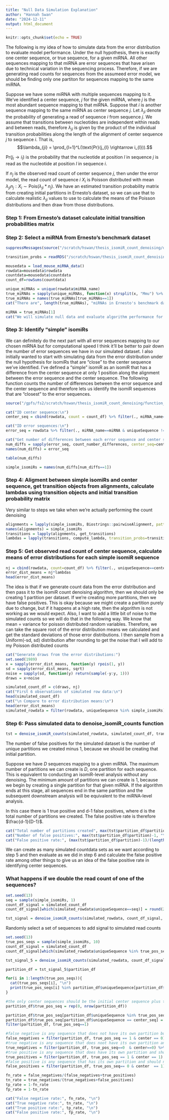 ```yaml
---
title: "Null Data Simulation Explanation"
author: "Hannah Swan"
date: "2024-12-11"
output: html_document
---
```


```r
knitr::opts_chunk$set(echo = TRUE)
```

The following is my idea of how to simulate data from the error distribution to evaluate model performance. Under the null hypothesis, there is exactly one center sequence, or true sequence, for a given miRNA. All other sequences mapping to that miRNA are error sequences that have arisen due to technical variation in the sequencing process. Therefore, if we are generating read counts for sequences from the assumeed error model, we should be finding only one partiton for sequences mapping to the same miRNA. 
\n
\n


Suppose we have some miRNA with multiple sequences mapping to it. We've identified a center sequence, $j$ for the given miRNA, where $j$ is the most abundant sequence mapping to that miRNA. Suppose that $i$ is another sequence mapping to the same miRNA as center sequence $j$. Let $\lambda_{ji}$ denote the probability of generating a read of sequence $i$ from sequence $j$. We assume that transitions between nucleotides are independent within reads and between reads, therefore $\lambda_{ji}$ is given by the product of the individual transition probabilities along the length of the alignment of center sequence $j$ to sequence $i$. That is, 
$$\lambda_{ji} = \prod_{l=1}^L(\text{Pr}(j_{l} \rightarrow i_{l})).$$
\n
\n

$\text{Pr}(j_{l} \rightarrow i_{l})$ is the probability that the nucleotide at position $l$ in sequence $j$ is read as the nucleotide at position $l$ in sequence $i$.
\n
\n

If $n_j$ is the observed read count of center sequence $j$, then under the error model, the read count of sequence $i$ $X_i$ is Poisson distributed with mean $\lambda_{ji}n_j: X_{i} \sim \text{Pois}(\lambda_{ji}*n_j)$. We have an estimated transition probability matrix from creating initial partitions in Ernesto's dataset, so we can use that to calculate realistic $\lambda_{ji}$ values to use to calculate the means of the Poisson distributions and then draw from those distributions. 

### Step 1: From Ernesto's dataset calculate initial transition probabilities matrix 
### Step 2: Select a miRNA from Ernesto's benchmark dataset
```r

suppressMessages(source("/scratch/hswan/thesis_isomiR_count_denoising/denoise_isomiR_counts_WORKING_FUNCTION.R"))

transition_probs = readRDS("/scratch/hswan/thesis_isomiR_count_denoising/initial_transition_probs.Rds")

mousedata = load_mouse_miRNA_data()
rowdata=mousedata$rowdata
countdata=mousedata$countdata
count_df=rowSums(countdata)

unique_miRNAs = unique(rowdata$miRNA_name)
true_miRNAs = sapply(unique_miRNAs, function(x) strsplit(x, "Mmu") %>% unlist() %>% length()-1)
true_miRNAs = names(true_miRNAs[true_miRNAs==1])
cat("There are", length(true_miRNAs), "miRNAs in Ernesto's benchmark dataset. \n")

miRNA = true_miRNAs[1]
cat("We will simulate null data and evaluate algorithm performance for miRNA", miRNA, "\n")
```

### Step 3: Identify "simple" isomiRs 
We can definitely do the next part with all error sequences mapping to our chosen miRNA but for computational speed I think it'll be better to pair down the number of error sequences we have in our simulated dataset. I also initially wanted to start with simulating data from the error distribution under the null hypothesis for isomiRs that are "close" to the center sequence we've identified. I've defined a "simple" isomiR as an isomiR that has a difference from the center sequence at only 1 position along the alignment between the error sequence and the center sequence. The following function counts the number of differences between the error sequence and the center sequence and therefore lets us identify the isomiR sequences that are "closest" to the error sequences. 
```r
source("/gpfs/fs2/scratch/hswan/thesis_isomiR_count_denoising/function_dev/count_number_differences_FUNCTION.R")

cat("ID center sequence:\n")
center_seq = cbind(rowdata, count = count_df) %>% filter(., miRNA_name==miRNA) %>% filter(., count==max(count)) %>% select(., uniqueSequence) %>% unlist()

cat("ID error sequences:\n")
error_seq = rowdata %>% filter(., miRNA_name==miRNA & uniqueSequence != center_seq) %>% select(., uniqueSequence) %>% unlist()

cat("Get number of differences between each error sequence and center sequence:\n")
num_diffs = sapply(error_seq, count_number_differences, center_seq=center_seq)
names(num_diffs) = error_seq

table(num_diffs)

simple_isomiRs = names(num_diffs[num_diffs==1])
```

### Step 4: Aligment between simple isomiRs and center sequence, get transition objects from alignments, calculate lambdas using transition objects and initial transition probability matrix
Very similar to steps we take when we're actually performing the count denoising 
```r
alignments = lapply(simple_isomiRs, Biostrings::pairwiseAlignment, pattern=center_seq)
names(alignments) = simple_isomiRs
transitions = lapply(alignments, get_transitions)
lambdas = lapply(transitions, compute_lambda, transition_probs=transition_probs) %>% unlist()
```

### Step 5: Get observed read count of center sequence, calculate means of error distributions for each simple isomiR sequence
```r
nj = cbind(rowdata, count=count_df) %>% filter(., uniqueSequence==center_seq) %>% select(., count) %>% unlist() %>% unname()
error_dist_means = nj*lambdas
head(error_dist_means)
```
The idea is that if we generate count data from the error distribution and then pass it to the isomiR count denoising algorithm, then we should only be creating 1 partition per dataset. If we're creating more partitions, then we have false positives. This is okay because we might create a partition purely due to change, but if it happens at a high rate, then the algorithm is not working as we would expect. Also, I want to add a little bit of noise to the simulated counts so we will do that in the following way. We know that mean = variance for poisson distributed random variables. Therefore, we can take the square root of the error distribution means we calculated and get the standard deviations of those error distributions. I then sample from a Uniform(-sd, sd) distribution after rounding to get the noise that I will add to my Poisson distributed counts
```r
cat("Generate draws from the error distributions:")
set.seed(1989)
x = sapply(error_dist_means, function(y) rpois(1, y))
sd = sapply(error_dist_means, sqrt)
noise = sapply(sd, function(y) return(sample(-y:y, 1)))
draws = x+noise

simulated_count_df = c(draws, nj)
cat("First 6 observations of simulated row data:\n")
head(simulated_count_df)
cat("\n Compare to error distribution means:\n")
head(error_dist_means)
simulated_rowdata = filter(rowdata, uniqueSequence %in% simple_isomiRs) %>% rbind(., filter(rowdata, uniqueSequence == center_seq)) %>% data.frame()
```

### Step 6: Pass simulated data to denoise_isomiR_counts function 
```r
tst = denoise_isomiR_counts(simulated_rowdata, simulated_count_df, transition_probs, miRNA, 0.05, 10, "BH")
```

\n

The number of false positives for the simulated dataset is the number of unique partitions we created minus 1, because we should be creating that initial partition.

Suppose we have $D$ sequences mapping to a given miRNA. The maximum number of partitions we can create is $D$, one partition for each sequence. This is equivalent to conducting an isomiR-level analysis without any denoising. The minimum amount of partitions we can create is $1$, because we begin by creating a single partition for that given miRNA. If the algorithm ends at this stage, all sequences end in the same partition and the subsequent downstream analysis will be equivalent to the miRNA-level analysis. 
\n

In this case there is 1 true positive and d-1 false positives, where d is the total number of partitions we created. The false positive rate is therefore $\frac{d-1}{D-1}$. 
```r
cat("Total number of partitions created", max(tst$partition_df$partition), "\n")
cat("Number of false positives:", max(tst$partition_df$partition)-1, "\n")
cat("False positive rate:", (max(tst$partition_df$partition)-1)/(length(simple_isomiRs)-1))
```

We can create as many simulated countdata sets as we want according to step 5 and then evaluate as we did in step 6 and calculate the false positive rate among other things to give us an idea of the false positive rate in identifying center sequences.

### What happens if we double the read count of one of the sequences?
```r
set.seed(13)
seq = sample(simple_isomiRs, 1)
count_df_signal = simulated_count_df
count_df_signal[which(simulated_rowdata$uniqueSequence==seq)] = round(2*count_df_signal[which(simulated_rowdata$uniqueSequence==seq)],0)

tst_signal = denoise_isomiR_counts(simulated_rowdata, count_df_signal, transition_probs, miRNA, 0.05, 10, "BH")
```

Randomly select a set of sequences to add signal to simulated read counts
```r
set.seed(13)
true_pos_seqs = sample(simple_isomiRs, 10)
count_df_signal = simulated_count_df
count_df_signal[which(simulated_rowdata$uniqueSequence %in% true_pos_seqs)] = round(1.6*count_df_signal[which(simulated_rowdata$uniqueSequence %in% true_pos_seqs)], 0)

tst_signal_5 = denoise_isomiR_counts(simulated_rowdata, count_df_signal, transition_probs, miRNA, 0.05, 10, "BH")

partition_df = tst_signal_5$partition_df

for(i in 1:length(true_pos_seqs)){
  cat(true_pos_seqs[i], "\n")
  print(true_pos_seqs[i] %in% partition_df$uniqueSequence[partition_df$center==1])
}

#the only center sequences should be the initial center sequence plus the 5 sequences in the true_pos_seqs vector:
partition_df$true_pos_seq = rep(0, nrow(partition_df))

partition_df$true_pos_seq[partition_df$uniqueSequence %in% true_pos_seqs] = 1
partition_df$true_pos_seq[partition_df$uniqueSequence == center_seq] = 1
filter(partition_df, true_pos_seq==1)

#false negative is any sequence that does not have its own partition but should:
false_negatives = filter(partition_df, true_pos_seq == 1 & center == 0) %>% nrow()
#true negative is any sequence that does noot have its own partition and should not:
true_negatives = filter(partition_df, true_pos_seq==0  & center==0) %>% nrow()
#true positive is any sequence that does have its own partition and should:
true_positives = filter(partition_df, true_pos_seq == 1 & center == 1) %>% nrow()
#false positive is any sequence that has its own partition and should not:
false_positives = filter(partition_df, true_pos_seq== 0 & center  == 1) %>% nrow()

fn_rate = false_negatives/(false_negatives+true_positives)
tn_rate = true_negatives/(true_negatives+false_positives)
tp_rate = 1-fn_rate
fp_rate = 1-tn_rate

cat("False negative rate:", fn_rate, "\n")
cat("True negative rate:", tn_rate, "\n")
cat("True positive rate:", tp_rate, "\n")
cat("False positive rate:", fp_rate, "\n")
```